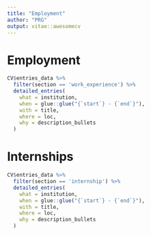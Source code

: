 ```yaml
---
title: "Employment"
author: "PRG"
output: vitae::awesomecv
---
```


# Employment
```r
CV$entries_data %>% 
  filter(section == 'work_experience') %>% 
  detailed_entries(
    what = institution,
    when = glue::glue("{`start`} - {`end`}"),
    with = title,
    where = loc,
    why = description_bullets
  )
```

# Internships
```r
CV$entries_data %>%
  filter(section == 'internship') %>%
  detailed_entries(
    what = institution,
    when = glue::glue("{`start`} - {`end`}"),
    with = title,
    where = loc,
    why = description_bullets
  )
```

